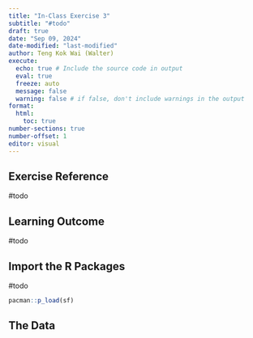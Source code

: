 ```yaml
---
title: "In-Class Exercise 3"
subtitle: "#todo"
draft: true
date: "Sep 09, 2024"
date-modified: "last-modified"
author: Teng Kok Wai (Walter)
execute:
  echo: true # Include the source code in output
  eval: true
  freeze: auto
  message: false
  warning: false # if false, don't include warnings in the output
format:
  html:
    toc: true
number-sections: true
number-offset: 1
editor: visual
---
```


## Exercise Reference

#todo

## Learning Outcome

#todo


## Import the R Packages

#todo


```r
pacman::p_load(sf)
```

## The Data

